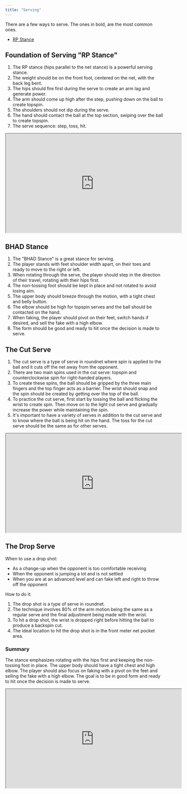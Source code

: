 ```yaml
---
title: "Serving"
---
```


There are a few ways to serve. The ones in bold, are the most common ones.

- [RP Stance](#foundation-of-serving--rp-stance-)

## Foundation of Serving "RP Stance"

1. The RP stance (hips parallel to the net stance) is a powerful serving stance.
2. The weight should be on the front foot, centered on the net, with the back leg bent.
3. The hips should fire first during the serve to create an arm lag and generate power.
4. The arm should come up high after the step, pushing down on the ball to create topspin.
5. The shoulders should not dip during the serve.
6. The hand should contact the ball at the top section, swiping over the ball to create topspin.
7. The serve sequence: step, toss, hit.

<iframe
  width="560"
  height="315"
  src="https://www.youtube.com/embed/EzonIHku9w8?start=5"
  title="YouTube video player"
  allow="accelerometer; autoplay; clipboard-write; encrypted-media; gyroscope; picture-in-picture; web-share"
  allowfullscreen
></iframe>

## BHAD Stance

1. The "BHAD Stance" is a great stance for serving.
2. The player stands with feet shoulder width apart, on their toes and ready to move to the right or left.
3. When rotating through the serve, the player should step in the direction of their travel, rotating with their hips first.
4. The non-tossing foot should be kept in place and not rotated to avoid losing aim.
5. The upper body should breeze through the motion, with a tight chest and belly button.
6. The elbow should be high for topspin serves and the ball should be contacted on the hand.
7. When faking, the player should pivot on their feet, switch hands if desired, and sell the fake with a high elbow.
8. The form should be good and ready to hit once the decision is made to serve.

## The Cut Serve

1. The cut serve is a type of serve in roundnet where spin is applied to the ball and it cuts off the net away from the opponent.
2. There are two main spins used in the cut serve: topspin and counterclockwise spin for right-handed players.
3. To create these spins, the ball should be gripped by the three main fingers and the top finger acts as a barrier. The wrist should snap and the spin should be created by getting over the top of the ball.
4. To practice the cut serve, first start by tossing the ball and flicking the wrist to create spin. Then move on to the light cut serve and gradually increase the power while maintaining the spin.
5. It's important to have a variety of serves in addition to the cut serve and to know where the ball is being hit on the hand. The toss for the cut serve should be the same as for other serves.

<iframe
  width="560"
  height="315"
  src="https://www.youtube.com/embed/hYhdRwhyqC4"
  title="YouTube video player"
  allow="accelerometer; autoplay; clipboard-write; encrypted-media; gyroscope; picture-in-picture; web-share"
  allowfullscreen
></iframe>

## The Drop Serve

When to use a drop shot:

- As a change-up when the opponent is too comfortable receiving
- When the opponent is jumping a lot and is not settled
- When you are at an advanced level and can fake left and right to throw off the opponent

How to do it:

1. The drop shot is a type of serve in roundnet.
2. The technique involves 80% of the arm motion being the same as a regular serve and the final adjustment being made with the wrist.
3. To hit a drop shot, the wrist is dropped right before hitting the ball to produce a backspin cut.
4. The ideal location to hit the drop shot is in the front meter net pocket area.

### Summary

The stance emphasizes rotating with the hips first and keeping the non-tossing foot in place. The upper body should have a tight chest and high elbow. The player should also focus on faking with a pivot on the feet and selling the fake with a high elbow. The goal is to be in good form and ready to hit once the decision is made to serve.

<iframe
  width="560"
  height="315"
  src="https://www.youtube.com/embed/8JwkcJNEkEg"
  title="YouTube video player"
  allow="accelerometer; autoplay; clipboard-write; encrypted-media; gyroscope; picture-in-picture; web-share"
  allowfullscreen
></iframe>
